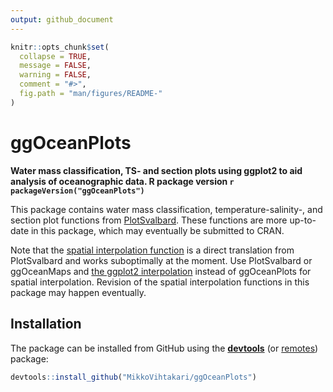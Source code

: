 ```yaml
---
output: github_document
---
```


```r
knitr::opts_chunk$set(
  collapse = TRUE,
  message = FALSE, 
  warning = FALSE,
  comment = "#>",
  fig.path = "man/figures/README-"
)
```

# ggOceanPlots
**Water mass classification, TS- and section plots using ggplot2 to aid analysis of oceanographic data. R package version `r packageVersion("ggOceanPlots")`**

This package contains water mass classification, temperature-salinity-, and section plot functions from [PlotSvalbard](https://github.com/MikkoVihtakari/PlotSvalbard). These functions are more up-to-date in this package, which may eventually be submitted to CRAN.

Note that the [spatial interpolation function](https://github.com/MikkoVihtakari/ggOceanPlots/blob/main/R/interpolate_spatial.R) is a direct translation from PlotSvalbard and works suboptimally at the moment. Use PlotSvalbard or ggOceanMaps and [the ggplot2 interpolation](https://ggplot2.tidyverse.org/reference/geom_contour.html) instead of ggOceanPlots for spatial interpolation. Revision of the spatial interpolation functions in this package may happen eventually. 

## Installation

The package can be installed from GitHub using the [**devtools**](https://cran.r-project.org/web/packages/devtools/index.html) (or [remotes](https://cran.r-project.org/web/packages/remotes/index.html)) package:

```r
devtools::install_github("MikkoVihtakari/ggOceanPlots")
```